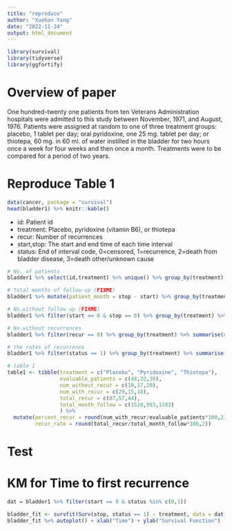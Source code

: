 ```yaml
---
title: "reproduce"
author: "Xuehan Yang"
date: "2022-11-24"
output: html_document
---
```


```r
library(survival)
library(tidyverse)
library(ggfortify)
```


# Overview of paper

One hundred-twenty one patients from ten Veterans Administration hospitals were admitted to this study between November, 1971, and August, 1976. Patients were assigned at random to one of three treatment groups: placebo, 1 tablet per day; oral pyridoxine, one 25 mg. tablet per day; or thiotepa, 60 mg. in 60 ml. of water instilled in the bladder for two hours once a week for four weeks and then once a month. Treatments were to be compared for a period of two years. 

# Reproduce Table 1

```r
data(cancer, package = "survival")
head(bladder1) %>% knitr::kable()
```

* id:	Patient id
* treatment:	Placebo, pyridoxine (vitamin B6), or thiotepa
* recur:	Number of recurrences
* start,stop:	The start and end time of each time interval
* status:	End of interval code, 0=censored, 1=recurrence, 2=death from bladder disease, 3=death other/unknown cause

```r
# No. of patients
bladder1 %>% select(id,treatment) %>% unique() %>% group_by(treatment) %>% summarise(n = n()) %>% knitr::kable()

# Total months of follow-up (FIXME)
bladder1 %>% mutate(patient_month = stop - start) %>% group_by(treatment) %>% summarise(p_month = sum(patient_month)) %>% knitr::kable()

# No.without follow up (FIXME)
bladder1 %>% filter(start == 0 & stop == 0) %>% group_by(treatment) %>% summarise(n = n()) %>% knitr::kable()

# No.without recurrences
bladder1 %>% filter(recur == 0) %>% group_by(treatment) %>% summarise(n = n()) %>% knitr::kable()

# the rates of recurrence
bladder1 %>% filter(status == 1) %>% group_by(treatment) %>% summarise(n = n()) %>% left_join(bladder1 %>% mutate(patient_month = stop - start) %>% group_by(treatment) %>% summarise(p_month = sum(patient_month)), by = 'treatment') %>% mutate(rate = n/p_month) %>% knitr::kable()

# table 1
table1 <- tibble(treatment = c("Placebo", "Pyridoxine", "Thiotepa"),
                 evaluable_patients = c(48,32,38),
                 num_without_recur = c(19,17,20),
                 num_with_recur = c(29,15,18),
                 total_recur = c(87,57,44),
                 total_month_follow = c(1528,993,1183)
                 ) %>% 
  mutate(percent_recur = round(num_with_recur/evaluable_patients*100,2),
         recur_rate = round(total_recur/total_month_follow*100,2))

```

# Test

# KM for Time to first recurrence

```r
dat = bladder1 %>% filter(start == 0 & status %in% c(0,1))

bladder_fit <- survfit(Surv(stop, status == 1) ~ treatment, data = dat)
bladder_fit %>% autoplot() + xlab("Time") + ylab("Survival Function")
```




